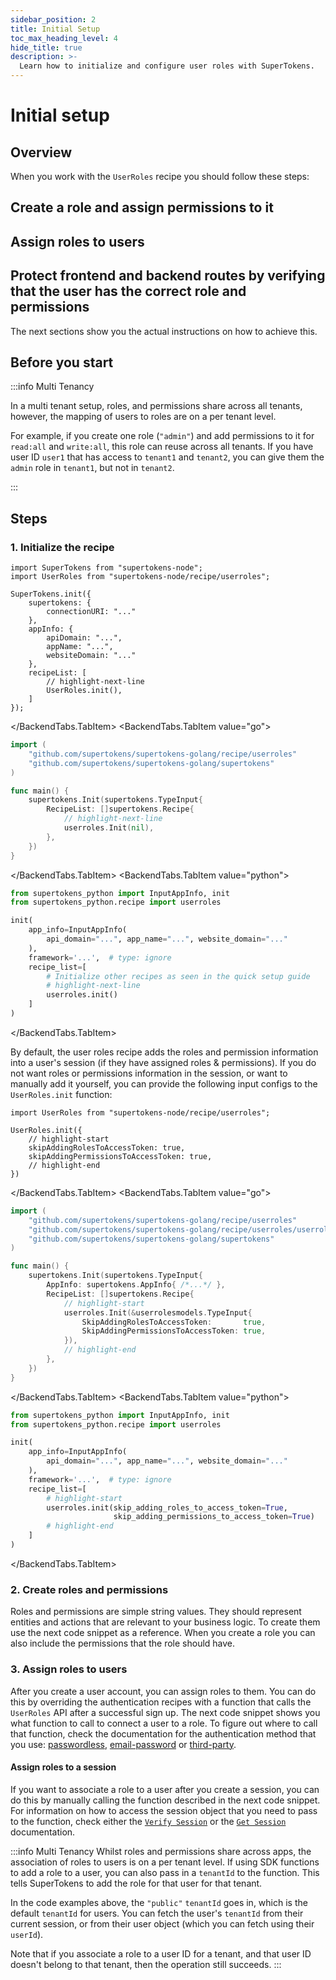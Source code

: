 ```yaml
---
sidebar_position: 2
title: Initial Setup
toc_max_heading_level: 4
hide_title: true
description: >-
  Learn how to initialize and configure user roles with SuperTokens.
---
```




# Initial setup



## Overview 

When you work with the `UserRoles` recipe you should follow these steps:
<Steps>
## Create a role and assign permissions to it
## Assign roles to users
## Protect frontend and backend routes by verifying that the user has the correct role and permissions
</Steps>

The next sections show you the actual instructions on how to achieve this.


## Before you start

:::info Multi Tenancy

In a multi tenant setup, roles, and permissions share across all tenants, however, the mapping of users to roles are on a per tenant level.

For example, if you create one role (`"admin"`) and add permissions to it for `read:all` and `write:all`, this role can reuse across all tenants.
If you have user ID `user1` that has access to `tenant1` and `tenant2`, you can give them the `admin` role in `tenant1`, but not in `tenant2`.

:::


## Steps

### 1. Initialize the recipe

<BackendTabs>
<BackendTabs.TabItem value="nodejs">

```tsx
import SuperTokens from "supertokens-node";
import UserRoles from "supertokens-node/recipe/userroles";

SuperTokens.init({
    supertokens: {
        connectionURI: "..."
    },
    appInfo: {
        apiDomain: "...",
        appName: "...",
        websiteDomain: "..."
    },
    recipeList: [
        // highlight-next-line
        UserRoles.init(),
    ]
});
```

</BackendTabs.TabItem>
<BackendTabs.TabItem value="go">

```go
import (
	"github.com/supertokens/supertokens-golang/recipe/userroles"
	"github.com/supertokens/supertokens-golang/supertokens"
)

func main() {
	supertokens.Init(supertokens.TypeInput{
		RecipeList: []supertokens.Recipe{
            // highlight-next-line
			userroles.Init(nil),
		},
	})
}
```

</BackendTabs.TabItem> 
<BackendTabs.TabItem value="python">

```python
from supertokens_python import InputAppInfo, init
from supertokens_python.recipe import userroles

init(
    app_info=InputAppInfo(
        api_domain="...", app_name="...", website_domain="..."
    ),
    framework='...',  # type: ignore
    recipe_list=[
        # Initialize other recipes as seen in the quick setup guide
        # highlight-next-line
        userroles.init()
    ]
)
```

</BackendTabs.TabItem>
</BackendTabs>

By default, the user roles recipe adds the roles and permission information into a user's session (if they have assigned roles & permissions). If you do not want roles or permissions information in the session, or want to manually add it yourself, you can provide the following input configs to the `UserRoles.init` function:

<BackendTabs>
<BackendTabs.TabItem value="nodejs">

```tsx
import UserRoles from "supertokens-node/recipe/userroles";

UserRoles.init({
    // highlight-start
    skipAddingRolesToAccessToken: true,
    skipAddingPermissionsToAccessToken: true,
    // highlight-end
})
```

</BackendTabs.TabItem>
<BackendTabs.TabItem value="go">

```go
import (
	"github.com/supertokens/supertokens-golang/recipe/userroles"
	"github.com/supertokens/supertokens-golang/recipe/userroles/userrolesmodels"
	"github.com/supertokens/supertokens-golang/supertokens"
)

func main() {
	supertokens.Init(supertokens.TypeInput{
		AppInfo: supertokens.AppInfo{ /*...*/ },
		RecipeList: []supertokens.Recipe{
			// highlight-start
			userroles.Init(&userrolesmodels.TypeInput{
				SkipAddingRolesToAccessToken:       true,
				SkipAddingPermissionsToAccessToken: true,
			}),
			// highlight-end
		},
	})
}
```

</BackendTabs.TabItem> 
<BackendTabs.TabItem value="python">

```python
from supertokens_python import InputAppInfo, init
from supertokens_python.recipe import userroles

init(
    app_info=InputAppInfo(
        api_domain="...", app_name="...", website_domain="..."
    ),
    framework='...',  # type: ignore
    recipe_list=[
        # highlight-start
        userroles.init(skip_adding_roles_to_access_token=True,
                       skip_adding_permissions_to_access_token=True)
        # highlight-end
    ]
)
```

</BackendTabs.TabItem>
</BackendTabs>


### 2. Create roles and permissions

Roles and permissions are simple string values.
They should represent entities and actions that are relevant to your business logic.
To create them use the next code snippet as a reference.
When you create a role you can also include the permissions that the role should have.

<CreateRole />


### 3. Assign roles to users

After you create a user account, you can assign roles to them. 
You can do this by overriding the authentication recipes with a function that calls the `UserRoles` API after a successful sign up.
The next code snippet shows you what function to call to connect a user to a role.
To figure out where to call that function, check the documentation for the authentication method that you use: [passwordless](/docs/authentication/passwordless/hooks-and-overrides), [email-password](/docs/authentication/email-password/hooks-and-overrides) or [third-party](/docs/authentication/social/hooks-and-overrides).

<AssignRoleToUser />


#### Assign roles to a session

If you want to associate a role to a user after you create a session, you can do this by manually calling the function described in the next code snippet.
For information on how to access the session object that you need to pass to the function, check either the [`Verify Session`](/docs/additional-verification/session-verification/protect-api-routes#using-verify-session) or the [`Get Session`](/docs/additional-verification/session-verification/protect-api-routes#using-get-session) documentation.

<AssignRoleToSession />

:::info Multi Tenancy
Whilst roles and permissions share across apps, the association of roles to users is on a per tenant level.
If using SDK functions to add a role to a user, you can also pass in a `tenantId` to the function. This tells SuperTokens to add the role for that user for that tenant.

In the code examples above, the `"public"` `tenantId` goes in, which is the default `tenantId` for users.
You can fetch the user's `tenantId` from their current session, or from their user object (which you can fetch using their `userId`).

Note that if you associate a role to a user ID for a tenant, and that user ID doesn't belong to that tenant, then the operation still succeeds.
:::

